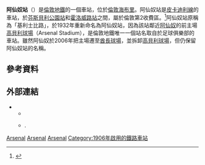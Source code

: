 {{noteTA
|T=zh-hans:阿森纳站;zh-hk:阿仙奴站;zh-tw:阿森納站;
|1=zh-hans:阿森纳;zh-hk:阿仙奴;zh-tw:阿森納;
|2=zh-hans:海布里球场;zh-hk:高貝利球場;zh-tw:海布里球場;
}}
{{TfL Translations}}
{{Not|兵工廠站|伍利奇兵工廠站|阿森纳站 (巴黎)}}
{{Infobox London station|symbol=underground
| name        = 阿仙奴<br />Arsenal
| image_name  = Arsenal station entrance.JPG
| caption     = 車站入口
| locale      = [[海布里|海布里]]
| borough     = [[伊斯靈頓區|伊斯靈頓區]]
| manager     = [[倫敦地鐵|倫敦地鐵]]
| platforms   = 2
| fare_zone   = 2
<!--| tubeexits03 = 1.975
| tubeexits04 = {{increase}} 2.005
| tubeexits05 = {{decrease}} 1.88
| tubeexits06 = {{increase}} 2.256
| tubeexits07 = {{increase}} 2.735
| tubeexits08 = {{increase}} 3.21
| tubeexits09 = {{decrease}} 3.05-->
|latitude = {{decdeg|51|33|31|N|4}}
|longitude = {{decdeg|0|06|21|W|4}}
|original = [[Great_Northern,_Piccadilly_and_Brompton_Railway|Great Northern, Piccadilly and Brompton Railway]]
}}
'''阿仙奴站'''（{{lang-en|Arsenal tube station}}）是[[倫敦地鐵|倫敦地鐵]]的一個車站，位於[[倫敦|倫敦]][[海布里|海布里]]。阿仙奴站是[[皮卡迪利線|皮卡迪利線]]的車站，於[[芬斯貝利公園站|芬斯貝利公園站]]和[[霍洛威路站|霍洛威路站]]之間，屬於倫敦第2收費區。<ref>{{cite map/Standard Tube Map}}</ref>阿仙奴站原稱為「基利士比路」，於1932年重新命名為阿仙奴站，因為該站鄰近[[阿仙奴|阿仙奴]]的前主場[[高貝利球場|高貝利球場]]（Arsenal Stadium），是倫敦地鐵唯一一個站名取自於足球俱樂部的車站。雖然阿仙奴於2006年把主場遷至[[酋長球場|酋長球場]]，並拆卸[[高貝利球場|高貝利球場]]，但仍保留阿仙奴站的名稱。

==參考資料==
{{reflist|2}}

== 外部連結 ==
{{commons category|Arsenal tube station}}
* {{cite web | url=http://www.ltmcollection.org/photos/ | publisher=London Transport Museum | title=Photographic Archive | archiveurl=https://web.archive.org/web/20080318210033/http://www.ltmcollection.org/photos/ | archivedate=2008-03-18 | deadurl=yes | accessdate=2016-03-01 }}
** {{ltmcollection|73/9887773.jpg|Station exterior, 1907}}
** {{ltmcollection|17/9884817.jpg|Rebuilt station building in 1934}}.

{{倫敦地鐵皮卡迪利線}}

[[Category:皮卡迪利線車站|Arsenal]]
[[Category:伊斯靈頓區鐵路車站|Arsenal]]
[[Category:倫敦通宵地鐵車站|Arsenal]]
[[Category:1906年啟用的鐵路車站|Category:1906年啟用的鐵路車站]]